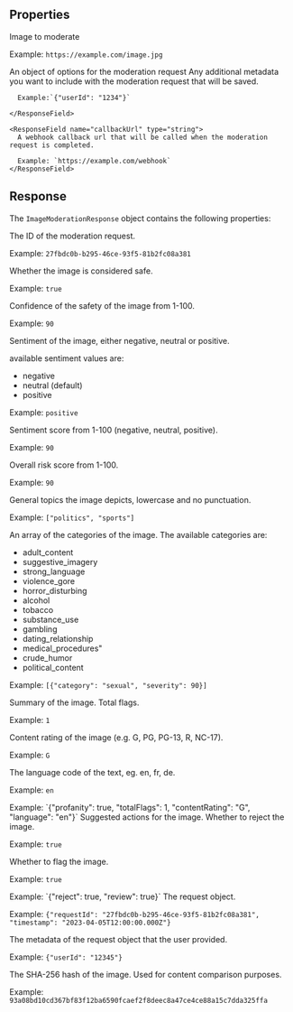 ## Properties

<ResponseField name="image" type="string" required>
Image to moderate

Example: `https://example.com/image.jpg`

</ResponseField>

<ResponseField name="options" type="object" exp>
  An object of options for the moderation request
  <Expandable title="Options" defaultOpen>
    <ResponseField name="meta" type="object">
      Any additional metadata you want to include with the moderation request that will be saved.

      Example:`{"userId": "1234"}`

    </ResponseField>

    <ResponseField name="callbackUrl" type="string">
      A webhook callback url that will be called when the moderation request is completed.

      Example: `https://example.com/webhook`
    </ResponseField>

  </Expandable>
</ResponseField>

## Response

The `ImageModerationResponse` object contains the following properties:

<ResponseField name="id" type="string" required>
The ID of the moderation request.

Example: `27fbdc0b-b295-46ce-93f5-81b2fc08a381`

</ResponseField>

<ResponseField name="isSafe" type="boolean" required>
Whether the image is considered safe.

Example: `true`

</ResponseField>

<ResponseField name="confidence" type="number" required>
Confidence of the safety of the image from 1-100.

Example: `90`

</ResponseField>

<ResponseField name="sentiment" type="string" required>
Sentiment of the image, either negative, neutral or positive.

available sentiment values are:

- negative
- neutral (default)
- positive

Example: `positive`

</ResponseField>

<ResponseField name="sentimentScore" type="number" required>
Sentiment score from 1-100 (negative, neutral, positive).

Example: `90`

</ResponseField>

<ResponseField name="riskScores" type="object" required>
Overall risk score from 1-100.

Example: `90`

</ResponseField>

<ResponseField name="topics" type="array" required>
General topics the image depicts, lowercase and no punctuation.

Example: `["politics", "sports"]`

</ResponseField>

<ResponseField name="nsfwCategories" type="array" required>
An array of the categories of the image.
The available categories are:

- adult_content
- suggestive_imagery
- strong_language
- violence_gore
- horror_disturbing
- alcohol
- tobacco
- substance_use
- gambling
- dating_relationship
- medical_procedures"
- crude_humor
- political_content

Example: `[{"category": "sexual", "severity": 90}]`

</ResponseField>

<ResponseField name="summary" type="object" required>
Summary of the image.

<Expandable title="Summary" defaultOpen>
  <ResponseField name="totalFlags" type="number" required>
  Total flags.

Example: `1`

  </ResponseField>

  <ResponseField name="contentRating" type="string" required>
  Content rating of the image (e.g. G, PG, PG-13, R, NC-17).

Example: `G`

  </ResponseField>

  <ResponseField name="language" type="string" required>
  The language code of the text, eg. en, fr, de.

Example: `en`

  </ResponseField>
</Expandable> 
Example: `{"profanity": true, "totalFlags": 1, "contentRating": "G", "language": "en"}`
</ResponseField>

<ResponseField name="suggestedActions" type="object" required>
Suggested actions for the image.

<Expandable title="Suggested Actions" defaultOpen>
  <ResponseField name="reject" type="boolean" required>
  Whether to reject the image.

Example: `true`

  </ResponseField>

  <ResponseField name="review" type="boolean" required>
  Whether to flag the image.

Example: `true`

  </ResponseField>
</Expandable>
Example: `{"reject": true, "review": true}`

</ResponseField>

<ResponseField name="request" type="object" required>
The request object.

Example: `{"requestId": "27fbdc0b-b295-46ce-93f5-81b2fc08a381", "timestamp": "2023-04-05T12:00:00.000Z"}`

</ResponseField>

<ResponseField name="meta" type="object" required>
The metadata of the request object that the user provided.

Example: `{"userId": "12345"}`

</ResponseField>

<ResponseField name="hash" type="string" required>
The SHA-256 hash of the image.
Used for content comparison purposes.

Example: `93a08bd10cd367bf83f12ba6590fcaef2f8deec8a47ce4ce88a15c7dda325ffa`

</ResponseField>
